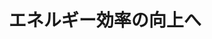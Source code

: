 ﻿---
title: "エネルギー効率の向上へ"
category: "工学院"
vol: 66
interviewee: "花村 克悟"
url: ""
tags: []
pdf: "66-1-hanamura.pdf"
career: ""
preface: "近年、温暖化の一因と考えられている CO2 を 少しでも減らすため、世界中でさまざまな取り組 みが行われている。温暖化の進行を完全に食い止 めるには、新たなクリーンエネルギーの開発や省 エネルギー化の促進により、排出される CO2 の 量を抜本的に削減することが必要不可欠とされて いるのだ。 花村研究室では、社会の持続可能な発展を実現 するために、CO2 排出量の抑制につながるさま ざまな研究を行っている。それらの研究を３つに 分けて紹介していこう。"
---
